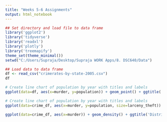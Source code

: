 ```yaml
---
title: "Weeks 5-6 Assignments"
output: html_notebook
---
```


```r
## Set directory and load file to data frame
library('ggplot2')
library('tidyverse')
library('readxl')
library('plotly')
library('treemapify')
theme_set(theme_minimal())
setwd("C:/Users/Supraja/Desktop/Supraja WORK Apps/8. DSC640/Data")

## Load data to data frame
df <- read_csv("crimerates-by-state-2005.csv")
df
```

```r
# Create line chart of population by year with titles and labels
ggplot(data=df, aes(x=murder, y=population)) + geom_point() + ggtitle('Murder Rate vs Population') + xlab('Murder Rate') + ylab('Population')
```
```r
# Create line chart of population by year with titles and labels
ggplot(data=crime_df, aes(x=murder, y=population, size=larceny_theft)) + geom_point() + ggtitle('Murder Rate and Larceny vs Population') + xlab('Murder Rate') + ylab('Population')
```
```r
ggplot(data=crime_df, aes(x=murder)) + geom_density() + ggtitle('Distribution of Murder Rates') + xlab('Murder Rate') + ylab('Density')
```
